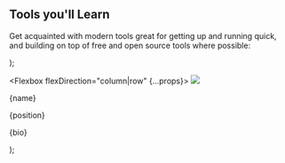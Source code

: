   <Section py="8|12|16|24" {...props}>
    <Container variant="md">
      <Flexbox flexDirection="column" textAlign="center">
        <H2 m="0">Tools you'll Learn</H2>
        <P fontSize="lg|xl" mt="2" textAlign="center">
          Get acquainted with modern tools great for getting up and running
          quick, and building on top of free and open source tools where
          possible:
        </P>
      </Flexbox>
      <Grid gap="4|6|8" mt="4|6|8">
        <Tool
          picture="gatsby.png"
          name="Gatsby"
          position="Frontend Web Framework"
          bio="You can build hybrid web applications with Gatsby and leverage its powerful plugin ecosystem at the same time."
        />
        <Tool
          picture="hasura.png"
          name="Hasura"
          position="Backend Framework"
          bio="Generate an API in minutes and edit tables and data by pointing and clicking, rather than fussing with DevOps."
        />
        <Tool
          picture="auth0.png"
          name="Auth0"
          position="Authentication Framework"
          bio="Get the tough work out of the way with authentication and authorization handled for you."
        />
      </Grid>
    </Container>
  </Section>
);

  <Flexbox flexDirection="column|row" {...props}>
    <Image src={picture} size="32" rounded="lg" overflow="hidden" />
    <Div flex="1" textAlign="center|left" p="6">
      <P m="0" fontSize="xl" fontWeight="semibold">
        {name}
      </P>
      <P m="0" fontSize="md">
        {position}
      </P>
      <P mt="4" mb="0">
        {bio}
      </P>
    </Div>
  </Flexbox>
);
